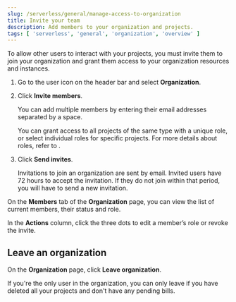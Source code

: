 ```yaml
---
slug: /serverless/general/manage-access-to-organization
title: Invite your team
description: Add members to your organization and projects.
tags: [ 'serverless', 'general', 'organization', 'overview' ]
---
```


To allow other users to interact with your projects, you must invite them to join your organization and grant them access to your organization resources and instances.

1. Go to the user icon on the header bar and select **Organization**.

2. Click **Invite members**.

   You can add multiple members by entering their email addresses separated by a space.

   You can grant access to all projects of the same type with a unique role, or select individual roles for specific projects.
   For more details about roles, refer to <DocLink slug="/serverless/general/assign-user-roles"/>.

3. Click **Send invites**.

   Invitations to join an organization are sent by email. Invited users have 72 hours to accept the invitation. If they do not join within that period, you will have to send a new invitation.

On the **Members** tab of the **Organization** page, you can view the list of current members, their status and role.

In the **Actions** column, click the three dots to edit a member’s role or revoke the invite.

## Leave an organization

On the **Organization** page, click **Leave organization**.

If you're the only user in the organization, you can only leave if you have deleted all your projects and don't have any pending bills.